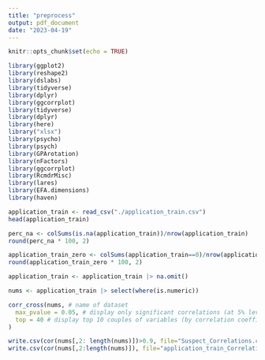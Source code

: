 ```yaml
---
title: "preprocess"
output: pdf_document
date: "2023-04-19"
---
```


```r
knitr::opts_chunk$set(echo = TRUE)
```

```r
library(ggplot2)
library(reshape2)
library(dslabs)
library(tidyverse)
library(dplyr)
library(ggcorrplot)
library(tidyverse)
library(dplyr)
library(here)
library("xlsx")
library(psycho)
library(psych)
library(GPArotation)
library(nFactors)
library(ggcorrplot)
library(RcmdrMisc)
library(lares)
library(EFA.dimensions)
library(haven)
```

```r
application_train <- read_csv("./application_train.csv")
head(application_train)
```

```r
perc_na <- colSums(is.na(application_train))/nrow(application_train)
round(perc_na * 100, 2) 
```

```r

application_train_zero <- colSums(application_train==0)/nrow(application_train)
round(application_train_zero * 100, 2)
```

```r
application_train <- application_train |> na.omit()
```
```r
nums <- application_train |> select(where(is.numeric))
```

```r
corr_cross(nums, # name of dataset
  max_pvalue = 0.05, # display only significant correlations (at 5% level)
  top = 40 # display top 10 couples of variables (by correlation coefficient)
)
```


```r
write.csv(cor(nums[,2: length(nums)])>0.9, file="Suspect_Correlations.csv")
write.csv(cor(nums[,2:length(nums)]), file="application_train_Correlation_Values.csv")
```







